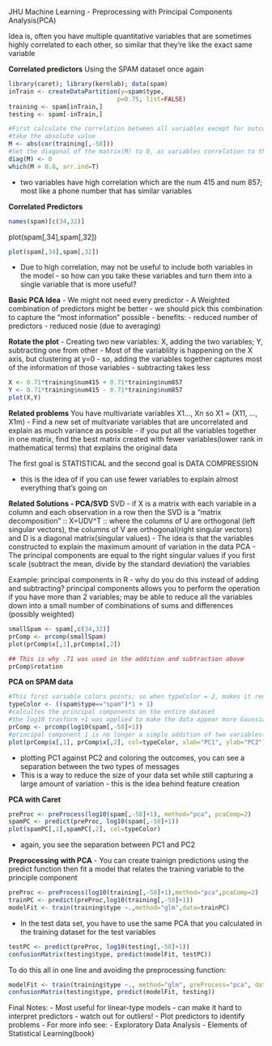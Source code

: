 JHU Machine Learning - Preprocessing with Principal Components Analysis(PCA)

Idea is, often you have multiple quantitative variables that are sometimes highly correlated to each other, so similar that they're like the exact same variable

**Correlated predictors**
Using the SPAM dataset once again

```r
library(caret); library(kernlab); data(spam)
inTrain <- createDataPartition(y=spam$type,
                              p=0.75, list=FALSE)
training <- spam[inTrain,]
testing <- spam[-inTrain,]

#First calculate the correlation between all variables except for outcome variable;
#take the absolute value
M <- abs(cor(training[,-58]))
#Set the diagonal of the matrix(M) to 0, as variables correlation to themselves = 1
diag(M) <- 0
which(M > 0.8, arr.ind=T)
```
- two variables have high correlation which are the num 415 and num 857; most like a phone number that has similar variables

**Correlated Predictors**
```r
names(spam)[c(34,32)]
```
plot(spam[,34],spam[,32])
```r
plot(spam[,34],spam[,32])
```
- Due to high correlation, may not be useful to include both variables in the model
        - so how can you take these variables and turn them into a single variable 
        that is more useful?
        
**Basic PCA Idea**
- We might not need every predictor
- A Weighted combination of predictors might be better
- we should pick this combination to capture the "most information" possible
- benefits:
        - reduced number of predictors
        - reduced nosie (due to averaging)
        
**Rotate the plot**
- Creating two new variables: X, adding the two variables; Y, subtracting one from other
- Most of the variablilty is happening on the X axis, but clustering at y=0
- so, adding the variables together captures most of the information of those variables
        - subtracting takes less
```r
X <- 0.71*training$num415 + 0.71*training$num857
Y <- 0.71*training$num415 - 0.71*training$num857
plot(X,Y)
```

**Related problems**
You have multivariate variables X1..., Xn so X1 = (X11, ..., X1m)
- Find a new set of multvariate variables that are uncorrelated and explain as much variance as possible
- if you put all the variables together in one matrix, find the best matrix created with fewer variables(lower rank in mathematical terms) that explains the original data

The first goal is STATISTICAL and the second goal is DATA COMPRESSION

- this is the idea of if you can use fewer variables to explain almost everything that's going on

**Related Solutions - PCA/SVD**
SVD
- if X is a matrix with each variable in a column and each observation in a row then the SVD is a "matrix decomposition" :: X=UDV^T :: where the columns of U are orthogonal (left singular vectors), the columns of V are orthogonal(right singular vectors) and D is a diagonal matrix(singular values)
        - The idea is that the variables constructed to explain the maximum amount of 
        variation in the data
PCA
- The principal components are equal to the right singular values if you first scale (subtract the mean, divide by the standard deviation) the variables

Example: principal components in R
- why do you do this instead of adding and subtracting? principal components allows you to perform the operation if you have more than 2 variables; may be able to reduce all the variables down into a small number of combinations of sums and differences (possibly weighted) 

```r
smallSpam <- spam[,c(34,32)]
prComp <- prcomp(smallSpam)
plot(prComp$x[,1],prComp$x[,2])
```
```r
## This is why .71 was used in the addition and subtraction above 
prComp$rotation
```

**PCA on SPAM data**
```r
#This first variable colors points; so when typeColor = 2, makes it red
typeColor <- ((spam$type=="spam")*1 + 1)
#calcultes the principal components on the entire dataset
#the log10 trasform +1 was applied to make the data appear more Gaussian
prComp <- prcomp(log10(spam[,-58]+1))
#principal component 1 is no longer a simple addition of two variables(could be quite complitated combination) but its the combination that explains the most variation in the data; the second PC is the second best explanation of the variance
plot(prComp$x[,1], prComp$x[,2], col=typeColor, xlab="PC1", ylab="PC2")
```
- plotting PC1 against PC2 and coloring the outcomes, you can see a separation between the two types of messages
- This is a way to reduce the size of your data set while still capturing a large amount of variation - this is the idea behind feature creation

**PCA with Caret**
```r
preProc <- preProcess(log10(spam[,-58]+1), method="pca", pcaComp=2)
spamPC <- predict(preProc, log10(spam[,-58]+1))
plot(spamPC[,1],spamPC[,2], col=typeColor)
```
- again, you see the separation between PC1 and PC2

**Preprocessing with PCA**
- You can create trainign predictions using the predict function then fit a model that relates the training variable to the principle component  
```r
preProc <- preProcess(log10(training[,-58]+1),method="pca",pcaComp=2)
trainPC <- predict(preProc,log10(training[,-58]+1))
modelFit <- train(training$type ~.,method="glm",data=trainPC)
```

- In the test data set, you have to use the same PCA that you calculated in the training dataset for the test variables
```r
testPC <- predict(preProc, log10(testing[,-58]+1))
confusionMatrix(testing$type, predict(modelFit, testPC))
```

To do this all in one line and avoiding the preprocessing function:
```r
modelFit <- train(training$type ~., method="glm", preProcess="pca", data=training)
confusionMatrix(testing$type, predict(modelFit, testing))
```

Final Notes:
- Most useful for linear-type models
- can make it hard to interpret predictors
- watch out for outliers!
        - Plot predictors to identify problems
- For more info see:
        - Exploratory Data Analysis
        - Elements of Statistical Learning(book)
